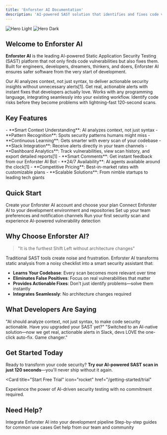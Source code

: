```yaml
---
title: 'Enforster AI Documentation'
description: 'AI-powered SAST solution that identifies and fixes code vulnerabilities as you write'
---
```


<img
  className="block dark:hidden"
  src="/images/hero-light.svg"
  alt="Hero Light"
/>
<img
  className="hidden dark:block"
  src="/images/hero-dark.svg"
  alt="Hero Dark"
/>

## Welcome to Enforster AI

**Enforster AI** is the leading AI-powered Static Application Security Testing (SAST) platform that not only finds code vulnerabilities but also fixes them. Built for engineers, developers, dreamers, thinkers, and doers, Enforster AI ensures safer software from the very start of development.

<CardGroup cols={2}>
  <Card
    title="Zero False Positives"
    icon="shield-check"
    href="/features/accuracy"
  >
    Our AI analyzes context, not just syntax, to deliver actionable security insights without unnecessary alerts[1].
  </Card>
  <Card
    title="One-Click Auto-Fix"
    icon="magic-wand"
    href="/features/auto-fix"
  >
    Get real, actionable alerts with instant fixes that developers actually love.
  </Card>
  <Card
    title="Universal Language Support"
    icon="code"
    href="/features/languages"
  >
    Works with any programming language, integrating seamlessly into your existing workflow.
  </Card>
  <Card
    title="Real-Time Scanning"
    icon="bolt"
    href="/features/real-time"
  >
    Identify code risks before they become problems with lightning-fast 120-second scans.
  </Card>
</CardGroup>

## Key Features

<AccordionGroup>
  <Accordion title="AI-Powered Analysis" icon="brain">
    - **Smart Context Understanding**: AI analyzes context, not just syntax
    - **Pattern Recognition**: Spots security patterns humans might miss
    - **Continuous Learning**: Gets smarter with every scan of your codebase
  </Accordion>

  <Accordion title="Developer Experience" icon="user-gear">
    - **Slack Integration**: Receive alerts directly in your team channels
    - **Dashboard Analytics**: Track vulnerabilities, view scan history, and export detailed reports[1]
    - **Smart Comments**: Get instant feedback from our Enforster AI Bot
  </Accordion>

  <Accordion title="Enterprise Ready" icon="building">
    - **24/7 Availability**: AI agents available around the clock[1]
    - **Competitive Pricing**: Best-in-market rates with customizable plans
    - **Scalable Solutions**: From nimble startups to leading tech giants
  </Accordion>
</AccordionGroup>

## Quick Start

<Steps>
  <Step title="Sign Up">
    Create your Enforster AI account and choose your plan
  </Step>
  <Step title="Integrate">
    Connect Enforster AI to your development environment and repositories
  </Step>
  <Step title="Configure">
    Set up your team preferences and notification channels
  </Step>
  <Step title="Scan">
    Run your first security scan and experience AI-powered vulnerability detection
  </Step>
</Steps>

## Why Choose Enforster AI?

> "It is the furthest Shift Left without architecture changes"

Traditional SAST tools create noise and frustration. Enforster AI transforms static analysis from a noisy checklist into a smart security assistant that:

- **Learns Your Codebase**: Every scan becomes more relevant over time
- **Eliminates False Positives**: Focus on real vulnerabilities that matter
- **Provides Actionable Fixes**: Don't just identify problems—solve them instantly
- **Integrates Seamlessly**: No architecture changes required

## What Developers Are Saying

<Note>
"AI should analyze context, not just syntax, to make code security actionable. Have you upgraded your SAST yet?"
</Note>

<Note>
"Switched to an AI-native solution—now we get real, actionable alerts in Slack, devs LOVE the one-click auto-fix. Game changer."
</Note>

## Get Started Today

Ready to transform your code security? **Try our AI-powered SAST scan in just 120 seconds**—you'll never ship without it again.

<Card
  title="Start Free Trial"
  icon="rocket"
  href="/getting-started/trial"
>
  Experience the power of AI-driven security testing with no commitment required.
</Card>

## Need Help?

<CardGroup cols={3}>
  <Card
    title="API Reference"
    icon="code"
    href="/api-reference"
  >
    Integrate Enforster AI into your development pipeline
  </Card>
  <Card
    title="Tutorials"
    icon="graduation-cap"
    href="/tutorials"
  >
    Step-by-step guides for common use cases
  </Card>
  <Card
    title="Support"
    icon="life-ring"
    href="/support"
  >
    Get help from our team and community
  </Card>
</CardGroup>